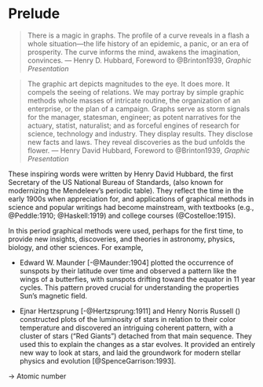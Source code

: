 # Prelude {#prelude .unnumbered}

> There is a magic in graphs. The profile of a curve reveals in a flash a whole situation---the life history of an epidemic, a panic, or an era of prosperity. The curve informs the mind, awakens the imagination, convinces.
--- Henry D. Hubbard, Foreword to @Brinton1939, _Graphic Presentation_

> The graphic art depicts magnitudes to the eye. It does more. It compels the seeing of relations. We may portray by simple
graphic methods whole masses of intricate routine, the organization of an enterprise, or the plan of a campaign. Graphs
serve as storm signals for the manager, statesman, engineer; as potent narratives for the actuary, statist, naturalist; and
as forceful engines of research for science, technology and industry. They display results. They disclose new facts and
laws. They reveal discoveries as the bud unfolds the flower. --- Henry David Hubbard, Foreword to @Brinton1939, _Graphic Presentation_

These inspiring words were written by Henry David Hubbard, the first Secretary of the US National Bureau of Standards,
(also known for modernizing the Mendeleev's periodic table). They reflect the time in the early 1900s
when appreciation for, and applications of graphical methods in science and popular writings had become mainstream, with textbooks
(e.g., @Peddle:1910; @Haskell:1919) and college courses (@Costelloe:1915).

In this period graphical methods were used, perhaps for the first time, to provide new insights, discoveries, and theories in astronomy, physics, biology, and other sciences. For example, 

* Edward W. Maunder [-@Maunder:1904] plotted the occurrence of sunspots by their latitude over time and observed a pattern like the wings of a butterfies, with sunspots drifting toward the equator
in 11 year cycles. This pattern proved crucial for understanding the properties Sun's magnetic field.

* Ejnar Hertzsprung [-@Hertzsprung:1911] and Henry Norris Russell () constructed plots of the luminosity of stars in relation to their color temperature
and discovered an intriguing coherent pattern, with a cluster of stars ("Red Giants") detached from that main sequence.
They used this to explain the changes as a star evolves. It provided an entirely new way to look at stars, and laid the groundwork for modern stellar physics and evolution [@SpenceGarrison:1993].

-> Atomic number 